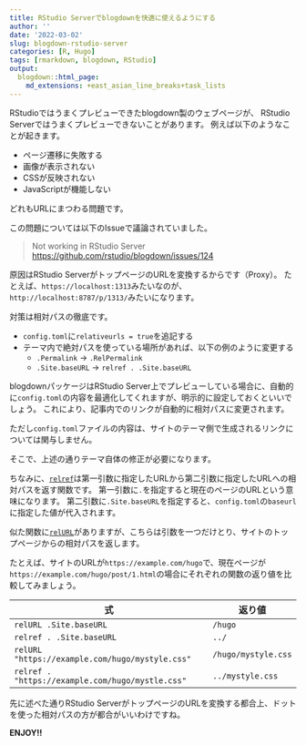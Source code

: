 ```yaml
---
title: RStudio Serverでblogdownを快適に使えるようにする
author: ''
date: '2022-03-02'
slug: blogdown-rstudio-server
categories: [R, Hugo]
tags: [rmarkdown, blogdown, RStudio]
output:
  blogdown::html_page:
    md_extensions: +east_asian_line_breaks+task_lists
---
```


RStudioではうまくプレビューできたblogdown製のウェブページが、
RStudio Serverではうまくプレビューできないことがあります。
例えば以下のようなことが起きます。

- ページ遷移に失敗する
- 画像が表示されない
- CSSが反映されない
- JavaScriptが機能しない

どれもURLにまつわる問題です。

この問題については以下のIssueで議論されていました。

> Not working in RStudio Server <https://github.com/rstudio/blogdown/issues/124>

原因はRStudio ServerがトップページのURLを変換するからです（Proxy）。
たとえば、`https://localhost:1313`みたいなのが、`http://localhost:8787/p/1313/`みたいになります。

対策は相対パスの徹底です。

- `config.toml`に`relativeurls = true`を追記する
- テーマ内で絶対パスを使っている場所があれば、以下の例のように変更する
    - `.Permalink` -> `.RelPermalink`
    - `.Site.baseURL` -> `relref . .Site.baseURL`

blogdownパッケージはRStudio Server上でプレビューしている場合に、自動的に`config.toml`の内容を最適化してくれますが、明示的に設定しておくといいでしょう。
これにより、記事内でのリンクが自動的に相対パスに変更されます。

ただし`config.toml`ファイルの内容は、サイトのテーマ側で生成されるリンクについては関与しません。

そこで、上述の通りテーマ自体の修正が必要になります。

ちなみに、[`relref`](https://gohugo.io/functions/relref/)は第一引数に指定したURLから第二引数に指定したURLへの相対パスを返す関数です。
第一引数に`.`を指定すると現在のページのURLという意味になります。
第二引数に`.Site.baseURL`を指定すると、`config.toml`の`baseurl`に指定した値が代入されます。

似た関数に[`relURL`](https://gohugo.io/functions/relURL/)がありますが、こちらは引数を一つだけとり、サイトのトップページからの相対パスを返します。

たとえば、サイトのURLが`https://example.com/hugo`で、現在ページが`https://example.com/hugo/post/1.html`の場合にそれぞれの関数の返り値を比較してみましょう。

式 | 返り値
-|-
`relURL .Site.baseURL` | `/hugo` |
`relref . .Site.baseURL` | `../` |
`relURL "https://example.com/hugo/mystyle.css"` | `/hugo/mystyle.css`
`relref . "https://example.com/hugo/mystle.css"` | `../mystyle.css`

先に述べた通りRStudio ServerがトップページのURLを変換する都合上、ドットを使った相対パスの方が都合がいいわけですね。

**ENJOY!!**
